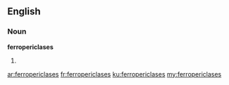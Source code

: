 ==English==

===Noun===
'''ferropericlases'''

# {{plural of|[[ferropericlase]]}}

[[ar:ferropericlases]]
[[fr:ferropericlases]]
[[ku:ferropericlases]]
[[my:ferropericlases]]